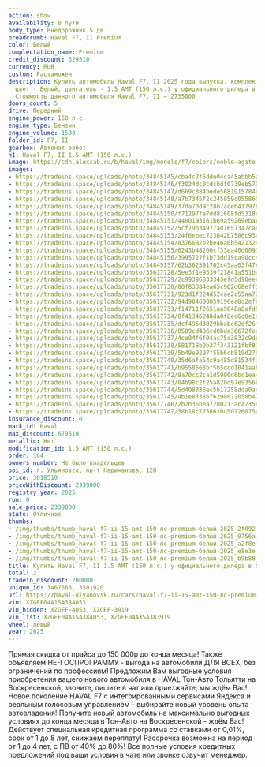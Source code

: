 ```yaml
---
action: show
availability: В пути
body_type: Внедорожник 5 дв.
breadcrumb: Haval F7, II Premium
color: Белый
complectation_name: Premium
credit_discount: 329510
currency: RUR
custom: Растаможен
description: Купить автомобиль Haval F7, II 2025 года выпуска, комплектация Premium,
  цвет - Белый, двигатель - 1.5 AMT (150 л.с.) у официального дилера в г. Ульяновск.
  Стоимость данного автомобиля Haval F7, II – 2735000
doors_count: 5
drive: Передний
engine_power: 150 л.с.
engine_type: Бензин
engine_volume: 1500
folder_id: F7, II
gearbox: Автомат робот
h1: Haval F7, II 1.5 AMT (150 л.с.)
image: https://cdn.alexsab.ru/b/haval/img/models/f7/colors/noble-agate.webp
images:
- https://tradeins.space/uploads/photo/34845145/cba4c7f6dde04ca45abbb5ad42e2f092.JPG
- https://tradeins.space/uploads/photo/34845146/f3024dc0cdcbdf0739eb57929e99756a.JPG
- https://tradeins.space/uploads/photo/34845147/d669c884bede568191578493454a2f8e.JPG
- https://tradeins.space/uploads/photo/34845148/a7b7345f2c245859c05586083a7e8e3e.JPG
- https://tradeins.space/uploads/photo/34845149/37da7dd9c28b7aceb41797b1f6bb9b88.JPG
- https://tradeins.space/uploads/photo/34845150/f71297fa7dd81608fd5318e3d9b4e1d2.JPG
- https://tradeins.space/uploads/photo/34845151/44e0193161b69a59269ebac29434a2f8.JPG
- https://tradeins.space/uploads/photo/34845152/5cf79b34977ad1657347cae71f7e9012.JPG
- https://tradeins.space/uploads/photo/34845153/24f6ebec723642b7586c93a859ffc892.JPG
- https://tradeins.space/uploads/photo/34845154/8376682e2be46a0b5421329e0de06fdc.JPG
- https://tradeins.space/uploads/photo/34845155/6243b48200cf33ea40d00937d251e9ab.JPG
- https://tradeins.space/uploads/photo/34845156/3995727f1b73dd19ca90cc4bc726a342.JPG
- https://tradeins.space/uploads/photo/34845157/62b362591702c45aa03f47cca7ea74e1.JPG
- https://tradeins.space/uploads/photo/35617728/5ee3f1e9539f21841a551ba10be820b4.JPG
- https://tradeins.space/uploads/photo/35617729/2c99396833343efd5d90eeaf4326bf46.JPG
- https://tradeins.space/uploads/photo/35617730/80f83384ea65c902d68eff1119faedf2.JPG
- https://tradeins.space/uploads/photo/35617731/923d1f224d52cae2c55aa728b40ede91.JPG
- https://tradeins.space/uploads/photo/35617732/94d984600059196ea8d2ef67f0e0a60c.JPG
- https://tradeins.space/uploads/photo/35617733/f14711f2651aa9048a8afd520011c1ea.JPG
- https://tradeins.space/uploads/photo/35617734/8f41346248da0f8ec6c8e1d25fdfb318.JPG
- https://tradeins.space/uploads/photo/35617735/dcf496d3029bbabe62df26fb9254afc4.JPG
- https://tradeins.space/uploads/photo/35617736/0589cd406cd0bda36672feaaf5dac15e.JPG
- https://tradeins.space/uploads/photo/35617737/4ce04f6f04ac75a3832c9d6fc30ba13c.JPG
- https://tradeins.space/uploads/photo/35617738/581718b9b37f343121fbf8142aff2798.JPG
- https://tradeins.space/uploads/photo/35617739/5b49e9297f55b6cb819d276cfb52aa32.JPG
- https://tradeins.space/uploads/photo/35617740/35d6afa54c9a485d81534f1598310982.JPG
- https://tradeins.space/uploads/photo/35617741/b9558568bf5b5dcd1041aa69d36d6316.JPG
- https://tradeins.space/uploads/photo/35617742/9a70cc2ca1d5900d6bc1ea408290bf04.JPG
- https://tradeins.space/uploads/photo/35617743/04b98c2f25a820d97e9356b824db92da.JPG
- https://tradeins.space/uploads/photo/35617744/5d408336ec5b17258dda0adc0267a7b0.JPG
- https://tradeins.space/uploads/photo/35617745/4b1e83386f6290072058b42bd83e8ab9.JPG
- https://tradeins.space/uploads/photo/35617746/2b2b36bea7280213aca23562956291c8.JPG
- https://tradeins.space/uploads/photo/35617747/58b18c775663bd50726075402b5a2c21.JPG
insurance_discount: 0
mark_id: Haval
max_discount: 679510
metallic: Нет
modification_id: 1.5 AMT (150 л.с.)
order: 164
owners_number: Не было владельцев
poi_id: г. Ульяновск, пр-т Нариманова, 128
price: 3018510
priceWithDiscount: 2339000
registry_year: 2025
run: 0
sale_price: 2339000
state: Отличное
thumbs:
- /img/thumbs/thumb_haval-f7-ii-15-amt-150-лс-premium-белый-2025_2f092_0.webp
- /img/thumbs/thumb_haval-f7-ii-15-amt-150-лс-premium-белый-2025_9756a_1.webp
- /img/thumbs/thumb_haval-f7-ii-15-amt-150-лс-premium-белый-2025_a2f8e_2.webp
- /img/thumbs/thumb_haval-f7-ii-15-amt-150-лс-premium-белый-2025_e8e3e_3.webp
- /img/thumbs/thumb_haval-f7-ii-15-amt-150-лс-premium-белый-2025_b9b88_4.webp
title: Купить Haval F7, II 1.5 AMT (150 л.с.) у официального дилера в Ульяновске
total: 2
tradein_discount: 200000
unique_id: 3467563, 3501920
url: https://haval-ulyanovsk.ru/cars/haval-f7-ii-15-amt-150-лс-premium-белый-2025/
vin: XZGEF04A1SA384053
vin_hidden: XZGEF-4053, XZGEF-3919
vin_list: XZGEF04A1SA384053, XZGEF04AXSA383919
wheel: левый
year: 2025
---
```

<p>
 Прямая скидка от прайса до 150 000р до конца месяца! Также объявляем НЕ-ГОСПРОГРАММУ - выгода на автомобили ДЛЯ ВСЕХ, без ограничений по профессиям! Предложим Вам выгодные условия приобретения вашего нового автомобиля в HAVAL Тон-Авто Тольятти на Воскресенской, звоните, пишите в чат или приезжайте, мы ждём Вас! Новое поколение HAVAL F7 с интегрированными сервисами Яндекса и реальным голосовым управлением - выбирайте новый уровень опыта автовладения! Получите новый автомобиль на максимально выгодных условиях до конца месяца в Тон-Авто на Воскресенской - ждём Вас! Действует специальная кредитная программа со ставками от 0,01%, срок от 1 до 8 лет, снижаем переплату! Рассрочка возможна на период от 1 до 4 лет, с ПВ от 40% до 80%! Все полные условия кредитных предложений под ваши условия в чате или звонке озвучит менеджер.
</p>
<p>
</p>
<p>
</p>
